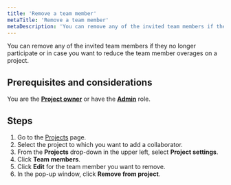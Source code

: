 ```yaml
---
title: 'Remove a team member'
metaTitle: 'Remove a team member'
metaDescription: 'You can remove any of the invited team members if they no longer participate or in case you want to reduce the team member overages on a project.'
---
```


<TopBlock>

You can remove any of the invited team members if they no longer participate or in case you want to reduce the team member overages on a project.

</TopBlock>

## Prerequisites and considerations

You are the [**Project owner**](/data-platform/members/roles-permissions) or have the [**Admin**](/data-platform/members/roles-permissions) role.

## Steps

1. Go to the [Projects](https://cloud.prisma.io/projects) page.
2. Select the project to which you want to add a collaborator.
3. From the **Projects** drop-down in the upper left, select **Project settings**.
4. Click **Team members**.
5. Click **Edit** for the team member you want to remove.
6. In the pop-up window, click **Remove from project**.
